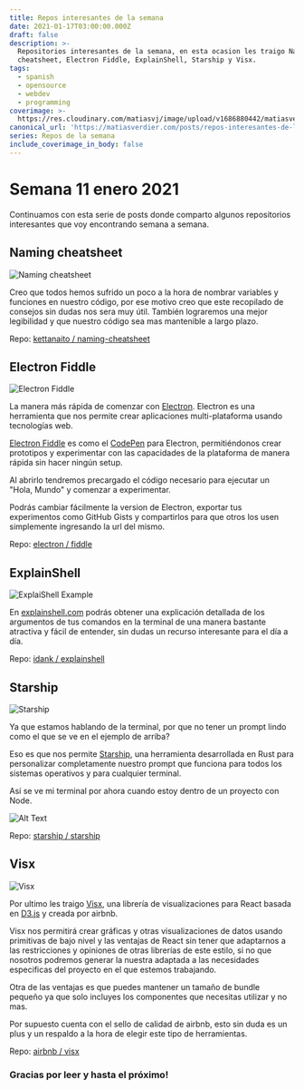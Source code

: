 ```yaml
---
title: Repos interesantes de la semana
date: 2021-01-17T03:00:00.000Z
draft: false
description: >-
  Repositorios interesantes de la semana, en esta ocasion les traigo Naming
  cheatsheet, Electron Fiddle, ExplainShell, Starship y Visx.
tags:
  - spanish
  - opensource
  - webdev
  - programming
coverimage: >-
  https://res.cloudinary.com/matiasvj/image/upload/v1686880442/matiasverdier.com/wz8gsza72n7g6his43da_nksdm1.png
canonical_url: 'https://matiasverdier.com/posts/repos-interesantes-de-la-semana-2'
series: Repos de la semana
include_coverimage_in_body: false
---
```


# Semana 11 enero 2021

Continuamos con esta serie de posts donde comparto algunos repositorios interesantes que voy encontrando semana a semana.

## Naming cheatsheet

![Naming cheatsheet](https://res.cloudinary.com/matiasvj/image/upload/v1686880440/matiasverdier.com/63aqnpn0orl3i9whgu63_y7rdvg.png)

Creo que todos hemos sufrido un poco a la hora de nombrar variables y funciones en nuestro código, por ese motivo creo que este recopilado de consejos sin dudas nos sera muy útil. También lograremos una mejor legibilidad y que nuestro código sea mas mantenible a largo plazo.

Repo: [kettanaito / naming-cheatsheet](https://github.com/kettanaito/naming-cheatsheet)

## Electron Fiddle

![Electron Fiddle](https://res.cloudinary.com/matiasvj/image/upload/v1686880441/matiasverdier.com/j5nwirgzffrr35y5kc7d_pbkhx6.jpg)

La manera más rápida de comenzar con [Electron](https://www.electronjs.org/).
Electron es una herramienta que nos permite crear aplicaciones multi-plataforma usando tecnologías web.

[Electron Fiddle](https://www.electronjs.org/fiddle) es como el [CodePen](https://codepen.io/) para Electron, permitiéndonos crear prototipos y experimentar con las capacidades de la plataforma de manera rápida sin hacer ningún setup.

Al abrirlo tendremos precargado el código necesario para ejecutar un "Hola, Mundo" y comenzar a experimentar.

Podrás cambiar fácilmente la version de Electron, exportar tus experimentos como GitHub Gists y compartirlos para que otros los usen simplemente ingresando la url del mismo.

Repo: [electron / fiddle](https://github.com/electron/fiddle)

## ExplainShell

![ExplaiShell Example](https://res.cloudinary.com/matiasvj/image/upload/v1686880440/matiasverdier.com/blmo6wldens6pz6a1z2e_mkd0gf.jpg)

En [explainshell.com](https://www.explainshell.com/) podrás obtener una explicación detallada de los argumentos de tus comandos en la terminal de una manera bastante atractiva y fácil de entender, sin dudas un recurso interesante para el día a día.

Repo: [idank / explainshell](https://github.com/idank/explainshell)

## Starship

![Starship](https://res.cloudinary.com/matiasvj/image/upload/v1687164799/matiasverdier.com/starship.png)

Ya que estamos hablando de la terminal, por que no tener un prompt lindo como el que se ve en el ejemplo de arriba?

Eso es que nos permite [Starship](https://starship.rs/), una herramienta desarrollada en Rust para personalizar completamente nuestro prompt que funciona para todos los sistemas operativos y para cualquier terminal.

Así se ve mi terminal por ahora cuando estoy dentro de un proyecto con Node.

![Alt Text](https://res.cloudinary.com/matiasvj/image/upload/v1686880442/matiasverdier.com/rhkw4vebeajw8ccjfoi9_qiiyqf.png)

Repo: [starship / starship](https://github.com/starship/starship)

## Visx

![Visx](https://res.cloudinary.com/matiasvj/image/upload/v1686880442/matiasverdier.com/ymf220qqr4z0t4eyz8zl_gqrxjy.jpg)

Por ultimo les traigo [Visx](https://airbnb.io/visx/), una librería de visualizaciones para React basada en [D3.js](https://d3js.org/) y creada por airbnb.

Visx nos permitirá crear gráficas y otras visualizaciones de datos usando primitivas de bajo nivel y las ventajas de React sin tener que adaptarnos a las restricciones y opiniones de otras librerías de este estilo, si no que nosotros podremos generar la nuestra adaptada a las necesidades especificas del proyecto en el que estemos trabajando.

Otra de las ventajas es que puedes mantener un tamaño de bundle pequeño ya que solo incluyes los componentes que necesitas utilizar y no mas.

Por supuesto cuenta con el sello de calidad de airbnb, esto sin duda es un plus y un respaldo a la hora de elegir este tipo de herramientas.

Repo: [airbnb / visx](https://github.com/airbnb/visx)

### Gracias por leer y hasta el próximo!
